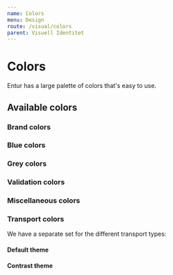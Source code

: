 ```yaml
---
name: Colors
menu: Design
route: /visual/colors
parent: Visuell Identitet
---
```



# Colors

Entur has a large palette of colors that's easy to use.

## Available colors

### Brand colors

<ColorList colors={colors.brand} category="brand" />

### Blue colors

<ColorList colors={colors.blues} category="blues" />

### Grey colors

<ColorList colors={colors.greys} category="greys" />

### Validation colors

<ColorList colors={colors.validation} category="validation" />

### Miscellaneous colors

<ColorList colors={colors.misc} category="misc" />

### Transport colors

We have a separate set for the different transport types:

#### Default theme

<ColorList colors={colors.transport.default} category="transport-default" />

#### Contrast theme

<ColorList colors={colors.transport.contrast} category="transport-contrast" />

